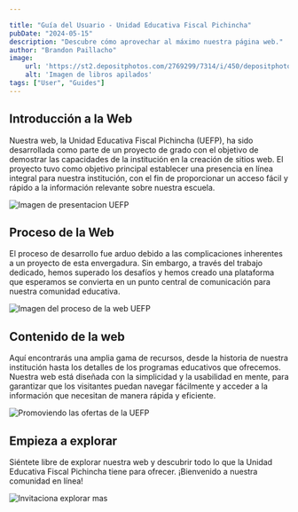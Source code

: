 ```yaml
---

title: "Guía del Usuario - Unidad Educativa Fiscal Pichincha"
pubDate: "2024-05-15"
description: "Descubre cómo aprovechar al máximo nuestra página web."
author: "Brandon Paillacho"
image:
    url: 'https://st2.depositphotos.com/2769299/7314/i/450/depositphotos_73146775-stock-photo-a-stack-of-books-on.jpg'
    alt: 'Imagen de libros apilados'
tags: ["User", "Guides"]
---
```



## Introducción a la Web

Nuestra web, la Unidad Educativa Fiscal Pichincha (UEFP), ha sido desarrollada como parte de un proyecto de grado con el objetivo de demostrar las capacidades de la institución en la creación de sitios web. El proyecto tuvo como objetivo principal establecer una presencia en línea integral para nuestra institución, con el fin de proporcionar un acceso fácil y rápido a la información relevante sobre nuestra escuela.

![Imagen de presentacion UEFP](./../../../assets/userDocs/1.png)

## Proceso de la Web

El proceso de desarrollo fue arduo debido a las complicaciones inherentes a un proyecto de esta envergadura. Sin embargo, a través del trabajo dedicado, hemos superado los desafíos y hemos creado una plataforma que esperamos se convierta en un punto central de comunicación para nuestra comunidad educativa.

![Imagen del proceso de la web UEFP](./../../../assets/userDocs/2.png)

## Contenido de la web

Aquí encontrarás una amplia gama de recursos, desde la historia de nuestra institución hasta los detalles de los programas educativos que ofrecemos. Nuestra web está diseñada con la simplicidad y la usabilidad en mente, para garantizar que los visitantes puedan navegar fácilmente y acceder a la información que necesitan de manera rápida y eficiente.

![Promoviendo las ofertas de la UEFP](./../../../assets/userDocs/3.png)

## Empieza a explorar

Siéntete libre de explorar nuestra web y descubrir todo lo que la Unidad Educativa Fiscal Pichincha tiene para ofrecer. ¡Bienvenido a nuestra comunidad en línea!

![Invitaciona explorar mas](./../../../assets/userDocs/4.png)

<LinkContainer>
<LinkCard text="Guia de navegacion para el usuario" title="Usuario" destiny="navegacion" content="user"/>
</LinkContainer>